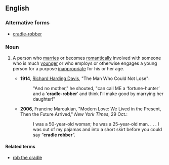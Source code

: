 ==English==

===Alternative forms===
* [[cradle-robber]]

===Noun===
{{en-noun|sg=[[cradle]] [[robber]]}}

# {{idiomatic|pejorative}} A person who [[marry|marries]] or becomes [[romantically]] involved with someone who is much [[younger]] or who employs or otherwise engages a young person for a purpose [[inappropriate]] for his or her age.
#* '''1914''', [[w:Richard_Harding_Davis|Richard Harding Davis]], "The Man Who Could Not Lose":
#*: "And no mother," he shouted, "can call ME a ‘fortune-hunter’ and a ‘'''cradle-robber'''’ and think I'll make good by marrying her daughter!"
#* '''2006''', Francine Maroukian, "Modern Love: We Lived in the Present, Then the Future Arrived," ''New York Times'', 29 Oct.:
#*: I was a 50-year-old woman; he was a 25-year-old man. . . . I was out of my pajamas and into a short skirt before you could say “'''cradle robber'''”.

====Related terms====
* [[rob the cradle]]